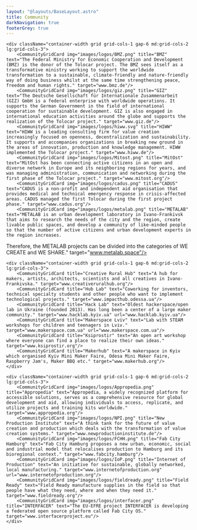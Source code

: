 ```yaml
---
layout: "@layouts/BaseLayout.astro"
title: Community
darkNavigation: true
footerGrey: true
---
```



<CommunityHeader title="Community" text="We are a highly interactive group with diverse backgrounds driven by the desire to reduce suffering in Ukraine. We connect international makers and initiatives with local communities. You can join in this community effort in a variety of ways and be a part of the Tolocar project. Connect with us online or on the ground. This way we can jointly establish support networks and catalyze reconstruction efforts."/>

<ContentSection variant="white" id="partners">
    <CommunityBanner title="Project partners" text="TOLOCAR is a project funded by the German Federal Ministry for Economic Cooperation and Development (BMZ) and implemented by the German Institute HIWW with support from the Deutsche Gesellschaft für internationale Zusammenarbeit (GIZ) GmbH in close collaboration with its Ukrainian and international partners." bg={1}/>

    <div className="container-width grid grid-cols-1 gap-6 md:grid-cols-2  lg:grid-cols-3">
        <CommunityGridCard img="images/logos/BMZ.png" title="BMZ" text="The Federal Ministry for Economic Cooperation and Development (BMZ) is the donor of the Tolocar project. The BMZ sees itself as a transformative ministry working to support the worldwide transformation to a sustainable, climate-friendly and nature-friendly way of doing business whilst at the same time strengthening peace, freedom and human rights." target="www.bmz.de"/>
        <CommunityGridCard img="images/logos/giz.png" title="GIZ" text="The Deutsche Gesellschaft für Internationale Zusammenarbeit (GIZ) GmbH is a federal enterprise with worldwide operations. It supports the German Government in the field of international cooperation for sustainable development. GIZ is also engaged in international education activities around the globe and supports the realization of the Tolocar project." target="www.giz.de"/>
        <CommunityGridCard img="images/logos/hiww.svg" title="HIWW" text="HIWW is a leading consulting firm for value creation increasingly focused on openness, decentralization and sustainability. It supports and accompanies organizations in breaking new ground in the areas of innovation, production and knowledge management. HIWW implemented the Tolocar project." target="www.hiww.de"/>
        <CommunityGridCard img="images/logos/Mitost.png" title="MitOst" text="MitOst has been connecting active citizens in an open and diverse network in Europe and its neighboring regions for years, and was managing administration, communication and networking during the first phase of the Tolocar project." target="www.mitost.org"/>
        <CommunityGridCard img="images/logos/cadus.png" title="CADUS" text="CADUS is a non-profit and independent aid organisation that provides medical and technical emergency response in crisis-affected areas. CADUS managed the first Tolocar during the first project phase." target="www.cadus.org"/>
        <CommunityGridCard img="images/logos/metalab.png" title="METALAB" text="METALAB is an urban development laboratory in Ivano-Frankivsk that aims to research the needs of the city and the region, create livable public spaces, and develop a community of like-minded people so that the number of active citizens and urban development experts in the region increases.
Therefore, the METALAB projects can be divided into the categories of WE CREATE and WE SHARE." target="www.metalab.space"/>
        <CommunityGridCard img="images/logos/insha-osvita.png" title="Insha Osvita" text="Insha Osvita supports the project by creating and curating cultural and learning-by-doing interventions fostering the growth of local communities of artists, makers and volunteers." target="insha-osvita.org"/>
        <CommunityGridCard img="images/logos/Ostriv.png" title="Platform Ostriv" text="Platform Ostriv, a community makerspace in Kyiv, and Building Ukraine Together (BUR), Ukraine's largest volunteer organization, have been helping diverse communities in Ukraine build spaces for exchange - and grow together as communities - for years." target="ostrivplatform.com"/>
        <CommunityGridCard img="images/logos/gig.png" title="Global Innovation Gathering (GIG)" text="Global Innovation Gathering (GIG) facilitates collaboration between Ukrainian and international makers. Together, they're co-designing essential open-hardware products, workshops, and service kits aimed at addressing local needs. Diverse teams from various countries collaborate on ideation, design, and testing." target="globalinnovationgathering.org"/>
    </div>
</ContentSection>

<ContentSection variant="white" id="labs">
    <CommunityBanner className="mt-28" title="Labs in Ukraine" text="We aim to build strong relationships to all existing makerspaces and FabLabs in Ukraine. Meanwhile our approach is to support initiatives by founding their labs or even plant completely new labs or small scale productions." bg={2}/>

    <div className="container-width grid grid-cols-1 gap-6 md:grid-cols-2  lg:grid-cols-3">
        <CommunityGridCard title="Creative Rural Hub" text="A hub for makers, artists, architects, scientists and all creatives in Ivano-Frankivska." target="www.creativeruralhub.org"/>
        <CommunityGridCard title="Hub Lab" text="Coworking for inventors, technical specialty students and other people who want to implement technological projects." target="www.impacthub.odessa.ua"/>
        <CommunityGridCard title="Hack Lab" text="Oldest hackerspace/open lab in Ukraine (founded 2013). Has long been a center of a large maker community." target="www.hacklab.kyiv.ua" url="www.hacklab.kyiv.ua"/>
        <CommunityGridCard title="Makerspace Lviv" text="Lab with STEAM workshops for children and teenagers in Lviv." target="www.makerspace.com.ua" url="www.makerspace.com.ua"/>
        <CommunityGridCard title="Ksiprostir" text="An open art workshop where everyone can find a place to realize their own ideas." target="www.ksiprostir.org"/>
        <CommunityGridCard title="Makerhub" text="A makerspace in Kyiv which organised Kyiv Mini Maker Faire, Odesa Mini Maker Faire, Raspberry Jam's, Maker BBQ etc." target="www.makerhub.org"/>
    </div>
</ContentSection>

<ContentSection variant="white" id="maker-initiatives">
    <CommunityBanner className="mt-28" title="Global maker initiatives" text="Throughout our network we are connected to several maker initiatives around the globe. We invite them to participate in the Tolocar project and connect them to Ukrainian communities." bg={3}/>

    <div className="container-width grid grid-cols-1 gap-6 md:grid-cols-2  lg:grid-cols-3">
        <CommunityGridCard img="images/logos/Appropedia.png" title="Appropedia" text="Appropedia, a widely recognized platform for accessible solutions, serves as a comprehensive resource for global development and aid, allowing individuals to access, replicate, and utilize projects and training kits worldwide." target="www.appropedia.org"/> 
        <CommunityGridCard img="images/logos/NPI.png" title="New Production Institute" text="A think tank for the future of value creation and production which deals with the transformation of value creation systems." target="www.newproductioninstitute.de"/>
        <CommunityGridCard img="images/logos/FCHH.png" title="Fab City Hamburg" text="Fab City Hamburg proposes a new urban, economic, social and industrial model that relocalises production to Hamburg and its bioregional context." target="www.fabcity.hamburg"/>
        <CommunityGridCard img="images/logos/IoP.png" title="Internet of Production" text="An initiative for sustainable, globally networked, local manufacturing." target="www.internetofproduction.org" url="www.internetofproduction.org"/>
        <CommunityGridCard img="images/logos/fieldready.png" title="Field Ready" text="Field Ready manufacture supplies in the field so that people have what they need, where and when they need it." target="www.fieldready.org"/>
        <CommunityGridCard img="images/logos/interfacer.png" title="INTERFACER" text="The EU-EFRE project INTERFACER is developing a federated open source platform called Fab City OS." target="www.interfacerproject.eu"/>
    </div>
</ContentSection>

<ContentSection variant="white">
  <WideCard className="mt-28 lg:mt-24" title="Discuss and contribute to our community!" text="We're using GitHub Discussions as a place to connect with other members of our community." target="https://www.github.com/tolocar-project/community" newTab={true} caption="Open GitHub" linkButtonVariant="github" bg={2}/>
  <div class="absolute w-full bg-neutral-50 h-52 bottom-0" />
</ContentSection>
